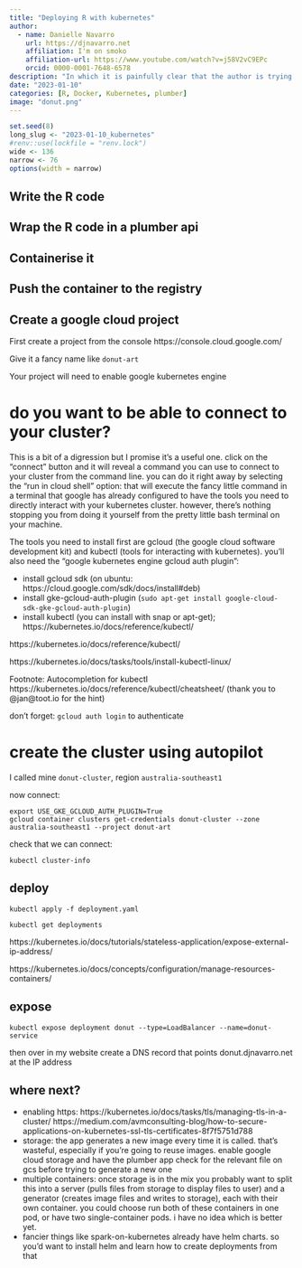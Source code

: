 ```yaml
---
title: "Deploying R with kubernetes"
author:
  - name: Danielle Navarro
    url: https://djnavarro.net
    affiliation: I'm on smoko
    affiliation-url: https://www.youtube.com/watch?v=j58V2vC9EPc
    orcid: 0000-0001-7648-6578
description: "In which it is painfully clear that the author is trying to figure it all out as she goes"
date: "2023-01-10"
categories: [R, Docker, Kubernetes, plumber]
image: "donut.png"
---
```


<!--------------- my typical setup ----------------->

```r
set.seed(8)
long_slug <- "2023-01-10_kubernetes"
#renv::use(lockfile = "renv.lock")
wide <- 136
narrow <- 76
options(width = narrow)
```

<!--------------- post begins here ----------------->

## Write the R code



## Wrap the R code in a plumber api

## Containerise it

## Push the container to the registry

## Create a google cloud project

First create a project from the console https://console.cloud.google.com/

Give it a fancy name like `donut-art`

Your project will need to enable google kubernetes engine


# do you want to be able to connect to your cluster?

This is a bit of a digression but I promise it's a useful one. click on the "connect" button and it will reveal a command you can use to connect to your cluster from the command line. you can do it right away by selecting the "run in cloud shell" option: that will execute the fancy little command in a terminal that google has already configured to have the tools you need to directly interact with your kubernetes cluster. however, there's nothing stopping you from doing it yourself from the pretty little bash terminal on your machine.

The tools you need to install first are gcloud (the google cloud software development kit) and kubectl (tools for interacting with kubernetes). you'll also need the "google kubernetes engine gcloud auth plugin":

- install gcloud sdk (on ubuntu: https://cloud.google.com/sdk/docs/install#deb)
- install gke-gcloud-auth-plugin (`sudo apt-get install google-cloud-sdk-gke-gcloud-auth-plugin`)
- install kubectl (you can install with snap or apt-get); https://kubernetes.io/docs/reference/kubectl/

https://kubernetes.io/docs/reference/kubectl/

https://kubernetes.io/docs/tasks/tools/install-kubectl-linux/

Footnote: Autocompletion for kubectl https://kubernetes.io/docs/reference/kubectl/cheatsheet/
(thank you to @jan@toot.io for the hint)

don't forget: `gcloud auth login` to authenticate 

# create the cluster using autopilot

I called mine `donut-cluster`, region `australia-southeast1`

now connect:

```
export USE_GKE_GCLOUD_AUTH_PLUGIN=True
gcloud container clusters get-credentials donut-cluster --zone australia-southeast1 --project donut-art
```

check that we can connect:

```
kubectl cluster-info
```

## deploy 

```
kubectl apply -f deployment.yaml
```

```
kubectl get deployments
```

https://kubernetes.io/docs/tutorials/stateless-application/expose-external-ip-address/

https://kubernetes.io/docs/concepts/configuration/manage-resources-containers/

## expose 

```
kubectl expose deployment donut --type=LoadBalancer --name=donut-service
```

then over in my website create a DNS record that points donut.djnavarro.net at the IP address

## where next?

- enabling https: https://kubernetes.io/docs/tasks/tls/managing-tls-in-a-cluster/ https://medium.com/avmconsulting-blog/how-to-secure-applications-on-kubernetes-ssl-tls-certificates-8f7f5751d788
- storage: the app generates a new image every time it is called. that's wasteful, especially if you're going to reuse images. enable google cloud storage and have the plumber app check for the relevant file on gcs before trying to generate a new one
- multiple containers: once storage is in the mix you probably want to split this into a server (pulls files from storage to display files to user) and a generator (creates image files and writes to storage), each with their own container. you could choose run both of these containers in one pod, or have two single-container pods. i have no idea which is better yet.
- fancier things like spark-on-kubernetes already have helm charts. so you'd want to install helm and learn how to create deployments from that

<!--------------- appendices go here ----------------->
